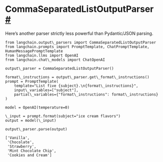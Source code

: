  CommaSeparatedListOutputParser
 [#](#commaseparatedlistoutputparser "Permalink to this headline")
===================================================================================================
 Here’s another parser strictly less powerful than Pydantic/JSON parsing.
```
from langchain.output\_parsers import CommaSeparatedListOutputParser
from langchain.prompts import PromptTemplate, ChatPromptTemplate, HumanMessagePromptTemplate
from langchain.llms import OpenAI
from langchain.chat\_models import ChatOpenAI
```
```
output\_parser = CommaSeparatedListOutputParser()
```
```
format\_instructions = output\_parser.get\_format\_instructions()
prompt = PromptTemplate(
    template="List five {subject}.\n{format\_instructions}",
    input\_variables=["subject"],
    partial\_variables={"format\_instructions": format\_instructions}
)
```
```
model = OpenAI(temperature=0)
```
```
\_input = prompt.format(subject="ice cream flavors")
output = model(\_input)
```
```
output\_parser.parse(output)
```
```
['Vanilla',
 'Chocolate',
 'Strawberry',
 'Mint Chocolate Chip',
 'Cookies and Cream']
```